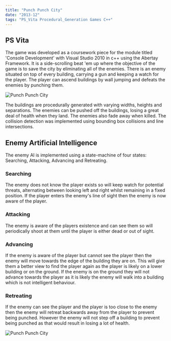 ```yaml
---
title: "Punch Punch City"
date: "2013-12"
tags: "PS_Vita Procedural_Generation Games C++"
---
```


## PS Vita

The game was developed as a coursework piece for the module titled 'Console Development' with Visual Studio 2010 in c++ using the Abertay Framework.
It is a side-scrolling beat 'em up where the objective of the game is to save the city by eliminating all of the enemies.
There is an enemy situated on top of every building, carrying a gun and keeping a watch for the player.
The player can ascend buildings by wall jumping and defeats the enemies by punching them.

<Image alt="Punch Punch City" maxWidth="480px" src="/assets/projects/punch-punch-city/punch_punch_city.gif"/>

The buildings are procedurally generated with varying widths, heights and separations.
The enemies can be pushed off the buildings, losing a great deal of health when they land. The enemies also fade away when killed.
The collision detection was implemented using bounding box collisions and line intersections.

## Enemy Artificial Intelligence
The enemy AI is implemented using a state-machine of four states: Searching, Attacking, Advancing and Retreating.

### Searching
The enemy does not know the player exists so will keep watch for potential threats, alternating between looking left and right whilst remaining in a fixed position.
If the player enters the enemy's line of sight then the enemy is now aware of the player.

### Attacking
The enemy is aware of the players existence and can see them so will periodically shoot at them until the player is either dead or out of sight.

### Advancing
If the enemy is aware of the player but cannot see the player then the enemy will move towards the edge of the building they are on.
This will give them a better view to find the player again as the player is likely on a lower building or on the ground.
If the enemy is on the ground they will not advance towards the player as it is likely the enemy will walk into a building which is not intelligent behaviour.

### Retreating
If the enemy can see the player and the player is too close to the enemy then the enemy will retreat backwards away from the player to prevent being punched.
However the enemy will not step off a building to prevent being punched as that would result in losing a lot of health.

<Image alt="Punch Punch City" maxWidth="480px" src="/assets/projects/punch-punch-city/00.png"/>